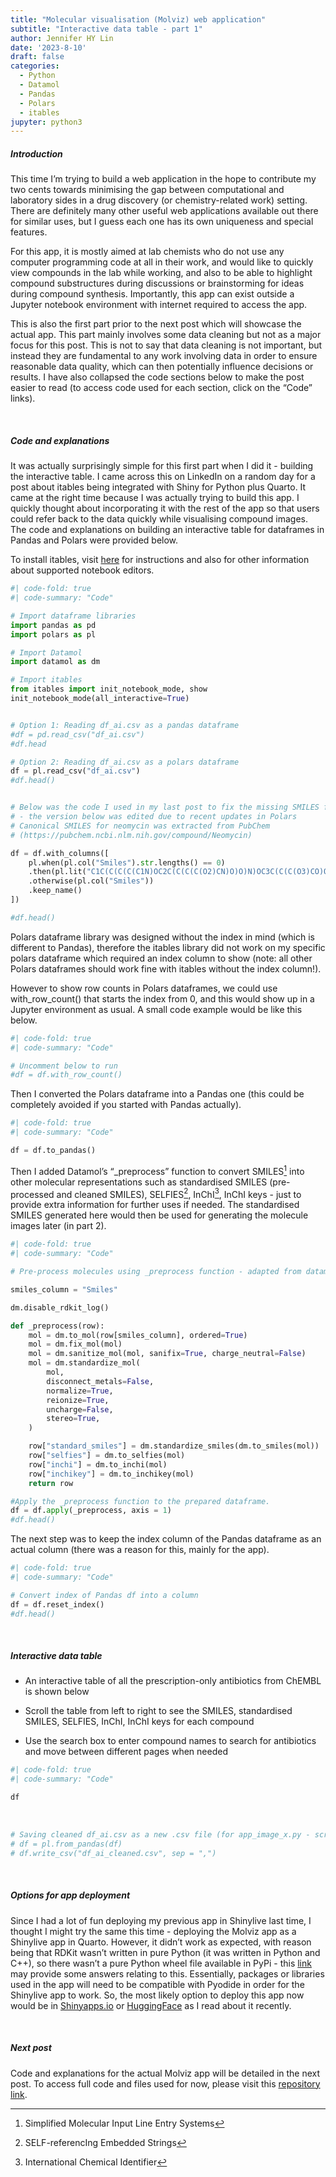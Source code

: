 ```yaml
---
title: "Molecular visualisation (Molviz) web application"
subtitle: "Interactive data table - part 1"
author: Jennifer HY Lin
date: '2023-8-10'
draft: false
categories:
  - Python
  - Datamol
  - Pandas
  - Polars
  - itables
jupyter: python3
---
```


##### **Introduction**

This time I'm trying to build a web application in the hope to contribute my two cents towards minimising the gap between computational and laboratory sides in a drug discovery (or chemistry-related work) setting. There are definitely many other useful web applications available out there for similar uses, but I guess each one has its own uniqueness and special features.

For this app, it is mostly aimed at lab chemists who do not use any computer programming code at all in their work, and would like to quickly view compounds in the lab while working, and also to be able to highlight compound substructures during discussions or brainstorming for ideas during compound synthesis. Importantly, this app can exist outside a Jupyter notebook environment with internet required to access the app.

This is also the first part prior to the next post which will showcase the actual app. This part mainly involves some data cleaning but not as a major focus for this post. This is not to say that data cleaning is not important, but instead they are fundamental to any work involving data in order to ensure reasonable data quality, which can then potentially influence decisions or results. I have also collapsed the code sections below to make the post easier to read (to access code used for each section, click on the "Code" links).

<br>

##### **Code and explanations**

It was actually surprisingly simple for this first part when I did it - building the interactive table. I came across this on LinkedIn on a random day for a post about itables being integrated with Shiny for Python plus Quarto. It came at the right time because I was actually trying to build this app. I quickly thought about incorporating it with the rest of the app so that users could refer back to the data quickly while visualising compound images. The code and explanations on building an interactive table for dataframes in Pandas and Polars were provided below.

To install itables, visit [here](https://mwouts.github.io/itables/quick_start.html) for instructions and also for other information about supported notebook editors.

```python
#| code-fold: true
#| code-summary: "Code"

# Import dataframe libraries
import pandas as pd
import polars as pl

# Import Datamol
import datamol as dm

# Import itables
from itables import init_notebook_mode, show
init_notebook_mode(all_interactive=True)


# Option 1: Reading df_ai.csv as a pandas dataframe
#df = pd.read_csv("df_ai.csv")
#df.head

# Option 2: Reading df_ai.csv as a polars dataframe
df = pl.read_csv("df_ai.csv")
#df.head()


# Below was the code I used in my last post to fix the missing SMILES for neomycin 
# - the version below was edited due to recent updates in Polars
# Canonical SMILES for neomycin was extracted from PubChem 
# (https://pubchem.ncbi.nlm.nih.gov/compound/Neomycin)

df = df.with_columns([
    pl.when(pl.col("Smiles").str.lengths() == 0)
    .then(pl.lit("C1C(C(C(C(C1N)OC2C(C(C(C(O2)CN)O)O)N)OC3C(C(C(O3)CO)OC4C(C(C(C(O4)CN)O)O)N)O)O)N"))
    .otherwise(pl.col("Smiles"))
    .keep_name()
])

#df.head()
```

Polars dataframe library was designed without the index in mind (which is different to Pandas), therefore the itables library did not work on my specific polars dataframe which required an index column to show (note: all other Polars dataframes should work fine with itables without the index column!).

However to show row counts in Polars dataframes, we could use with_row_count() that starts the index from 0, and this would show up in a Jupyter environment as usual. A small code example would be like this below.

```python
#| code-fold: true
#| code-summary: "Code"

# Uncomment below to run
#df = df.with_row_count()
```

Then I converted the Polars dataframe into a Pandas one (this could be completely avoided if you started with Pandas actually).

```python
#| code-fold: true
#| code-summary: "Code"

df = df.to_pandas()
```

Then I added Datamol's "\_preprocess" function to convert SMILES[^1] into other molecular representations such as standardised SMILES (pre-processed and cleaned SMILES), SELFIES[^2], InChI[^3], InChI keys - just to provide extra information for further uses if needed. The standardised SMILES generated here would then be used for generating the molecule images later (in part 2).

[^1]: Simplified Molecular Input Line Entry Systems

[^2]: SELF-referencIng Embedded Strings

[^3]: International Chemical Identifier

```python
#| code-fold: true
#| code-summary: "Code"

# Pre-process molecules using _preprocess function - adapted from datamol.io

smiles_column = "Smiles"

dm.disable_rdkit_log()

def _preprocess(row):
    mol = dm.to_mol(row[smiles_column], ordered=True)
    mol = dm.fix_mol(mol)
    mol = dm.sanitize_mol(mol, sanifix=True, charge_neutral=False)
    mol = dm.standardize_mol(
        mol,
        disconnect_metals=False,
        normalize=True,
        reionize=True,
        uncharge=False,
        stereo=True,
    )

    row["standard_smiles"] = dm.standardize_smiles(dm.to_smiles(mol))
    row["selfies"] = dm.to_selfies(mol)
    row["inchi"] = dm.to_inchi(mol)
    row["inchikey"] = dm.to_inchikey(mol)
    return row

#Apply the _preprocess function to the prepared dataframe.
df = df.apply(_preprocess, axis = 1)
#df.head()
```

The next step was to keep the index column of the Pandas dataframe as an actual column (there was a reason for this, mainly for the app).

```python
#| code-fold: true
#| code-summary: "Code"

# Convert index of Pandas df into a column
df = df.reset_index()
#df.head()
```

<br>

##### **Interactive data table**

-   An interactive table of all the prescription-only antibiotics from ChEMBL is shown below

-   Scroll the table from left to right to see the SMILES, standardised SMILES, SELFIES, InChI, InChI keys for each compound

-   Use the search box to enter compound names to search for antibiotics and move between different pages when needed

```python
#| code-fold: true
#| code-summary: "Code"

df
```

<br>

```python
# Saving cleaned df_ai.csv as a new .csv file (for app_image_x.py - script to build the web app)
# df = pl.from_pandas(df)
# df.write_csv("df_ai_cleaned.csv", sep = ",")
```

<br>

##### **Options for app deployment**

Since I had a lot of fun deploying my previous app in Shinylive last time, I thought I might try the same this time - deploying the Molviz app as a Shinylive app in Quarto. However, it didn't work as expected, with reason being that RDKit wasn't written in pure Python (it was written in Python and C++), so there wasn't a pure Python wheel file available in PyPi - this [link](https://pyodide.org/en/latest/usage/faq.html#why-can-t-micropip-find-a-pure-python-wheel-for-a-package) may provide some answers relating to this. Essentially, packages or libraries used in the app will need to be compatible with Pyodide in order for the Shinylive app to work. So, the most likely option to deploy this app now would be in [Shinyapps.io](https://www.shinyapps.io/) or [HuggingFace](https://shiny.posit.co/blog/posts/shiny-on-hugging-face/) as I read about it recently.

<br>

##### **Next post**

Code and explanations for the actual Molviz app will be detailed in the next post. To access full code and files used for now, please visit this [repository link](https://github.com/jhylin/Molviz_app).
